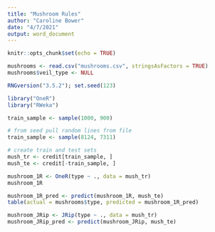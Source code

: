 ```yaml
---
title: "Mushroom Rules"
author: "Caroline Bower"
date: "4/7/2021"
output: word_document
---
```


```r
knitr::opts_chunk$set(echo = TRUE)
```

```r
mushrooms <- read.csv("mushrooms.csv", stringsAsFactors = TRUE)
mushrooms$veil_type <- NULL

RNGversion("3.5.2"); set.seed(123)

library("OneR")
library("RWeka")
```

```r
train_sample <- sample(1000, 900)

# from seed pull random lines from file
train_sample <- sample(8124, 7311)

# create train and test sets
mush_tr <- credit[train_sample, ]
mush_te <- credit[-train_sample, ]

mushroom_1R <- OneR(type ~ ., data = mush_tr)
mushroom_1R
```

```r
mushroom_1R_pred <- predict(mushroom_1R, mush_te)
table(actual = mushrooms$type, predicted = mushroom_1R_pred)
```

```r
mushroom_JRip <- JRip(type ~ ., data = mush_tr)
mushroom_JRip_pred <- predict(mushroom_JRip, mush_te)
```
